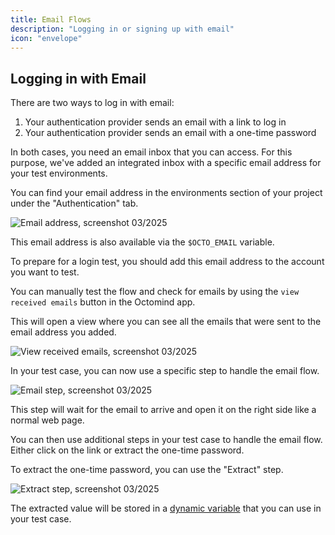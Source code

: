 ```yaml
---
title: Email Flows
description: "Logging in or signing up with email"
icon: "envelope"
---
```


## Logging in with Email

There are two ways to log in with email:

1. Your authentication provider sends an email with a link to log in
2. Your authentication provider sends an email with a one-time password

In both cases, you need an email inbox that you can access. For this purpose, we've added an integrated inbox with a specific email address for your test environments.

You can find your email address in the environments section of your project under the "Authentication" tab.

<Frame caption="Screenshot 03/2025: Octomind environment, email address">
  <img
    src="/images/advanced/email-address.png"
    alt="Email address, screenshot 03/2025"
  />
</Frame>

This email address is also available via the `$OCTO_EMAIL` variable.

To prepare for a login test, you should add this email address to the account you want to test.

You can manually test the flow and check for emails by using the `view received emails` button in the Octomind app.

This will open a view where you can see all the emails that were sent to the email address you added.

<Frame caption="Screenshot 03/2025: OctoMind view received emails">
  <img
    src="/images/advanced/view-received-emails.png"
    alt="View received emails, screenshot 03/2025"
  />
</Frame>

In your test case, you can now use a specific step to handle the email flow.

<Frame caption="screenshot 03/2025: Octomind email step">
  <img
    src="/images/advanced/email-step.png"
    alt="Email step, screenshot 03/2025"
  />
</Frame>

This step will wait for the email to arrive and open it on the right side like a normal web page.

You can then use additional steps in your test case to handle the email flow. Either click on the link or extract the one-time password.

To extract the one-time password, you can use the "Extract" step.

<Frame caption="Screenshot 03/2025: OctoMind extract step">
  <img
    src="/images/advanced/extract-step2.png"
    alt="Extract step, screenshot 03/2025"
  />
</Frame>

The extracted value will be stored in a [dynamic variable](/advanced/variables#dynamic-variables) that you can use in your test case.
